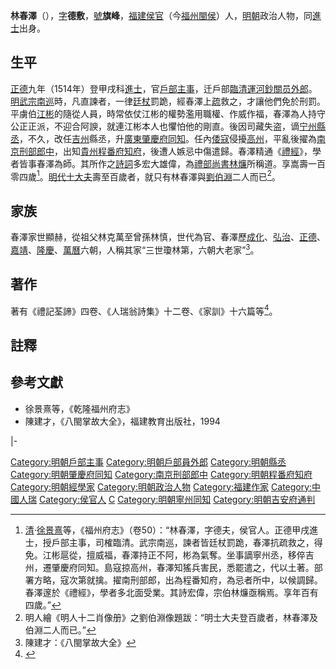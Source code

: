 {{明清人物信息框
| 姓名 = 林春澤
| 原名 = 
| 圖片名稱= 林春澤.jpg
| 圖片大小 = 220px
| 圖片說明 = 明人繪林春澤像
| 最高職務 = 程番知府贈工部右侍郎
| 國家 = 大明
| 爵位 = 
| 籍貫 = [[福建|福建]][[侯官縣|侯官縣]]（今[[閩侯縣|閩侯縣]]）
| 族裔 = 漢族
| 旗籍 = 
| 字號 = 字德敷，號旗峰
| 諡號 = 
| 出生日期 = [[成化|成化]]十六年（1480年）
| 出生地點 = [[福建|福建]][[侯官縣|侯官縣]]（今[[閩侯縣|閩侯縣]]）
| 逝世日期 = [[萬曆|萬曆]]十一年（1583年）
| 逝世地點 = [[福建|福建]][[侯官縣|侯官縣]]（今[[閩侯縣|閩侯縣]]）
| 墓葬 = 
| 配偶 = 
| 親屬 = 林克萬（祖父）、[[林應亮|林應亮]]（子）、[[林如楚|林如楚]]（孫）、林慎（曾孫）
| 出身 =
*正德五年庚午科舉人
*正德九年甲戌科同進士
| 經歷 = 
| 著作 = *著有《禮記荃諦》四卷、《人瑞翁詩集》十二卷、《家訓》十六篇等
}}

'''林春澤'''（{{bd|1480年||1583年||catIdx=L林}}），[[表字|字]]'''德敷'''，[[號|號]]'''旗峰'''，[[福建|福建]][[侯官|侯官]]（今[[福州|福州]][[閩侯|閩侯]]）人，[[明朝|明朝]]政治人物，同[[進士|進士]]出身。

==生平==
[[正德_(明朝)|正德]]九年（1514年）登甲戌科[[進士|進士]]，官[[戶部|戶部]][[主事|主事]]，迁戶部[[臨清運河鈔關|臨清運河鈔關]][[员外郎|员外郎]]。[[明武宗南巡之爭|明武宗南巡]]時，凡直諫者，一律[[廷杖|廷杖]]罰跪，經春澤上[[奏疏|疏]]救之，才讓他們免於刑罰。平虜伯[[江彬_(明朝)|江彬]]的隨從人員，時常依仗江彬的權勢濫用職權、作威作福，春澤為人持守公正正派，不迎合阿諛，就連江彬本人也懼怕他的剛直。後因司藏失盗，谪[[宁州|宁州]][[縣丞|縣丞]]，不久，改任[[吉州_(隋朝)|吉州]]縣丞，升[[廣東|廣東]][[肇慶府|肇慶府]][[同知|同知]]。任內[[倭寇|倭寇]]侵擾[[高州_(廣東)|高州]]，平亂後擢為[[南京城|南京]][[刑部|刑部]][[郎中_(官職)|郎中]]，出知[[貴州|貴州]][[程番府|程番府]][[知府|知府]]，後遭人嫉忌中傷遣歸。春澤精通《[[禮經|禮經]]》，學者皆事春澤為師。其所作之[[詩歌|詩詞]]多宏大雄偉，為[[禮部尚書|禮部尚書]][[林燫|林燫]]所稱道。享嵩壽一百零四歲<ref>[[清|清]]·[[徐景熹|徐景熹]]等，《福州府志》（卷50）：“林春澤，字德夫，侯官人。正德甲戌進士，授戶部主事，司榷臨清。武宗南巡，諫者皆廷杖罰跪，春澤抗疏救之，得免。江彬扈從，擅威福，春澤持正不阿，彬為氣奪。坐事謫寧州丞，移倅吉州，遷肇慶府同知。島寇掠高州，春澤知猺兵害民，悉罷遣之，代以土著。部署方略，寇次第就擒。擢南刑部郎，出為程番知府，為忌者所中，以候調歸。春澤邃於《禮經》，學者多北面受業。其詩宏偉，宗伯林燫亟稱焉。享年百有四歲。”</ref>。[[明代|明代]][[士大夫|士大夫]]壽至百歲者，就只有林春澤與[[劉伯淵|劉伯淵]]二人而已<ref>明人繪《明人十二肖像册》之劉伯淵像題跋：“明士大夫登百歲者，林春澤及伯淵二人而已。”</ref>。

==家族==
春澤家世顯赫，從祖父林克萬至曾孫林慎，世代為官、春澤歷[[成化|成化]]、[[弘治|弘治]]、[[正德_(明朝)|正德]]、[[嘉靖|嘉靖]]、[[隆慶_(明朝)|隆慶]]、[[萬曆|萬曆]]六朝，人稱其家“三世瓊林第，六朝大老家”<ref>陳建才：《八閩掌故大全》</ref>。

==著作==
著有《禮記荃諦》四卷、《人瑞翁詩集》十二卷、《家訓》十六篇等<ref>{{Cite web |url=http://minhou.fuzhou.gov.cn/xjwz/mlmh/rwls/gjmr/201706/t20170619_949961.htm |title=林春澤_古今名人_福州市閩侯縣政府 |access-date=2019-05-08 |archive-date=2019-08-20 |archive-url=https://web.archive.org/web/20190820185053/http://minhou.fuzhou.gov.cn/xjwz/mlmh/rwls/gjmr/201706/t20170619_949961.htm |dead-url=no }}</ref>。

==註釋==
{{reflist}}

==參考文獻==
*徐景熹等，《乾隆福州府志》
*陳建才，《八閩掌故大全》，福建教育出版社，1994

{{start box}}
{{s-off}}
{{s-before|[[林志麟|林志麟]]}}
{{s-title|明朝吉安府通判|1532年－1535年}}
{{s-after|[[趙廷松|趙廷松]]}}
|-
{{s-before|[[王爵_(臨川)|王爵]]}}
{{s-title|明朝肇慶府同知|嘉靖年間}}
{{s-after|[[蔣良|蔣良]]}}
{{end box}}

{{正德九年甲戌科殿試金榜}}
{{DEFAULTSORT:Lin林}}

[[Category:明朝戶部主事|Category:明朝戶部主事]]
[[Category:明朝戶部員外郎|Category:明朝戶部員外郎]]
[[Category:明朝縣丞|Category:明朝縣丞]]
[[Category:明朝肇慶府同知|Category:明朝肇慶府同知]]
[[Category:南京刑部郎中|Category:南京刑部郎中]]
[[Category:明朝程番府知府|Category:明朝程番府知府]]
[[Category:明朝經學家|Category:明朝經學家]]
[[Category:明朝政治人物|Category:明朝政治人物]]
[[Category:福建作家|Category:福建作家]]
[[Category:中國人瑞|Category:中國人瑞]]
[[Category:侯官人|Category:侯官人]]
[[Category:林姓|C]]
[[Category:明朝寧州同知|Category:明朝寧州同知]]
[[Category:明朝吉安府通判|Category:明朝吉安府通判]]